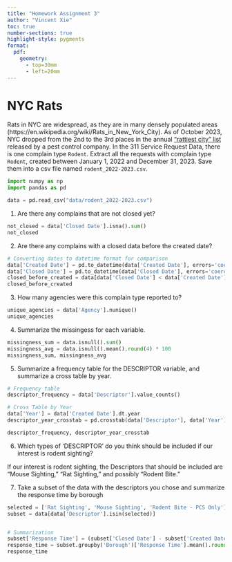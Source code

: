 ```yaml
---
title: "Homework Assignment 3"
author: "Vincent Xie"
toc: true
number-sections: true
highlight-style: pygments
format: 
  pdf: 
    geometry: 
      - top=30mm
      - left=20mm
---
```


# **NYC Rats** {.unnumbered}

Rats in NYC are widespread, as they are in many densely populated
areas (https://en.wikipedia.org/wiki/Rats_in_New_York_City). As of 
October 2023, NYC dropped from the 2nd to the 3rd places in the 
annual ["rattiest city" list](https://www.orkin.com/press-room/top-rodent-infested-cities-2023#)
released by a pest control company. In 
the 311 Service Request Data, there is one complain type `Rodent`. 
Extract all the requests with complain type `Rodent`, created 
between January 1, 2022 and December 31, 2023. Save them into a 
csv file named `rodent_2022-2023.csv`.

```python
import numpy as np
import pandas as pd

data = pd.read_csv("data/rodent_2022-2023.csv")
```

1. Are there any complains that are not closed yet?

```python
not_closed = data['Closed Date'].isna().sum()
not_closed
```

2. Are there any complains with a closed data before the created date?

```python
# Converting dates to datetime format for comparison
data['Created Date'] = pd.to_datetime(data['Created Date'], errors='coerce')
data['Closed Date'] = pd.to_datetime(data['Closed Date'], errors='coerce')
closed_before_created = data[data['Closed Date'] < data['Created Date']].shape[0]
closed_before_created
```

3. How many agencies were this complain type reported to?

```python
unique_agencies = data['Agency'].nunique()
unique_agencies
```

4. Summarize the missingess for each variable.

```python
missingness_sum = data.isnull().sum() 
missingness_avg = data.isnull().mean().round(4) * 100
missingness_sum, missingness_avg
```

5. Summarize a frequency table for the DESCRIPTOR variable, and summarize a cross table by year.

```python
# Frequency table
descriptor_frequency = data['Descriptor'].value_counts()

# Cross Table by Year
data['Year'] = data['Created Date'].dt.year
descriptor_year_crosstab = pd.crosstab(data['Descriptor'], data['Year'])

descriptor_frequency, descriptor_year_crosstab
```

6. Which types of ‘DESCRIPTOR’ do you think should be included if our interest is rodent sighting?

If our interest is rodent sighting, the Descriptors that should be included are "Mouse Sighting," "Rat Sighting," and possibly "Rodent Bite."

7. Take a subset of the data with the descriptors you chose and summarize the response time by borough

```python
selected = ['Rat Sighting', 'Mouse Sighting', 'Rodent Bite - PCS Only']
subset = data[data['Descriptor'].isin(selected)]


# Summarization
subset['Response Time'] = (subset['Closed Date'] - subset['Created Date']).dt.days
response_time = subset.groupby('Borough')['Response Time'].mean().round(2)
response_time
```